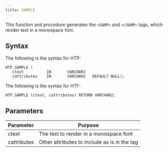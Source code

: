 ```yaml
---
title: SAMPLE
---
```


This function and procedure generates the `<SAMP>` and `</SAMP>` tags, which render text in a monospace font.

## Syntax

The following is the syntax for HTP:

```
HTP.SAMPLE (
   ctext          IN       VARCHAR2
   cattributes    IN       VARCHAR2   DEFAULT NULL);
```

The following is the syntax for HTF:

```
HTP.SAMPLE (ctext, cattributes) RETURN VARCHAR2;
```

## Parameters

| Parameter | Purpose  |
| --------- | -------- |
| ctext | The text to render in a monospace font |
| cattributes | Other attributes to include as is in the tag |

